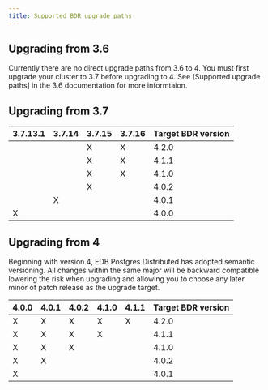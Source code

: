 ```yaml
---
title: Supported BDR upgrade paths
---
```


## Upgrading from 3.6

Currently there are no direct upgrade paths from 3.6 to 4.  You must first upgrade your cluster to 3.7 before upgrading to 4.  See [Supported upgrade paths] in the 3.6 documentation for more informtaion.

## Upgrading from 3.7

| 3.7.13.1 | 3.7.14 | 3.7.15 | 3.7.16 | Target BDR version |
|----------|--------|--------|--------|--------------------|
|          |        | X      | X      | 4.2.0              |
|          |        | X      | X      | 4.1.1              |
|          |        | X      | X      | 4.1.0              |
|          |        | X      |        | 4.0.2              |
|          | X      |        |        | 4.0.1              |
| X        |        |        |        | 4.0.0              |

## Upgrading from 4

Beginning with version 4, EDB Postgres Distributed has adopted semantic versioning. All changes within the same major will be backward compatible lowering the risk when upgrading and allowing you to choose any later minor of patch release as the upgrade target. 

| 4.0.0 | 4.0.1 | 4.0.2 | 4.1.0 | 4.1.1 | Target BDR version |
|-------|-------|-------|--------|------|--------------------|
| X     | X     | X     | X      | X    | 4.2.0              |
| X     | X     | X     | X      |      | 4.1.1              |
| X     | X     | X     |        |      | 4.1.0              |
| X     | X     |       |        |      | 4.0.2              |
| X     |       |       |        |      | 4.0.1              |


